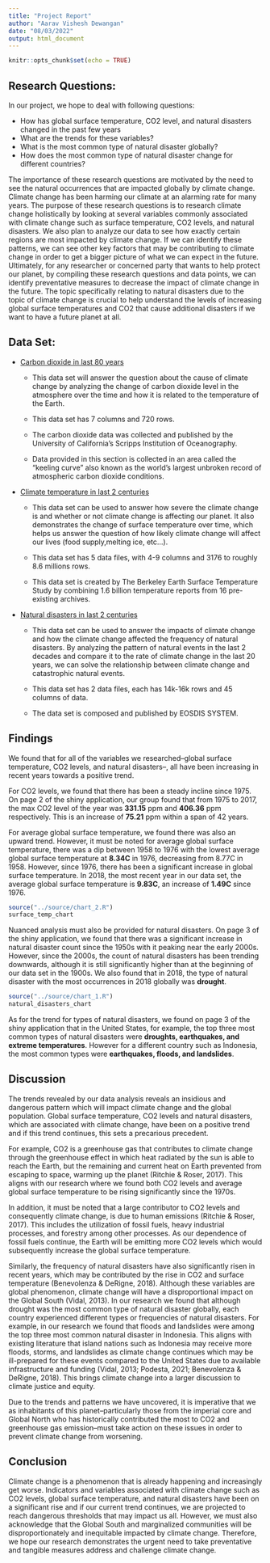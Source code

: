 ```yaml
---
title: "Project Report"
author: "Aarav Vishesh Dewangan"
date: "08/03/2022"
output: html_document
---
```


```r
knitr::opts_chunk$set(echo = TRUE)
```


## Research Questions:

In our project, we hope to deal with following questions:

-   How has global surface temperature, CO2 level, and natural disasters changed in the past few years
-   What are the trends for these variables?
-   What is the most common type of natural disaster globally?
-   How does the most common type of natural disaster change for different countries?

The importance of these research questions are motivated by the need to see the natural occurrences that are impacted globally by climate change. Climate change has been harming our climate at an alarming rate for many years. The purpose of these research questions is to research climate change holistically by looking at several variables commonly associated with climate change such as surface temperature, CO2 levels, and natural disasters. We also plan to analyze our data to see how exactly certain regions are most impacted by climate change. If we can identify these patterns, we can see other key factors that may be contributing to climate change in order to get a bigger picture of what we can expect in the future. Ultimately, for any researcher or concerned party that wants to help protect our planet, by compiling these research questions and data points, we can identify preventative measures to decrease the impact of climate change in the future. The topic specifically relating to natural disasters due to the topic of climate change is crucial to help understand the levels of increasing global surface temperatures and CO2 that cause additional disasters if we want to have a future planet at all.

## Data Set:

-   [Carbon dioxide in last 80 years](https://www.kaggle.com/ucsandiego/carbon-dioxide)

    -   This data set will answer the question about the cause of climate change by analyzing the change of carbon dioxide level in the atmosphere over the time and how it is related to the temperature of the Earth.

    -   This data set has 7 columns and 720 rows.

    -   The carbon dioxide data was collected and published by the University of California's Scripps Institution of Oceanography.

    -   Data provided in this section is collected in an area called the "keeling curve" also known as the world's largest unbroken record of atmospheric carbon dioxide conditions.

-   [Climate temperature in last 2 centuries](https://www.kaggle.com/berkeleyearth/climate-change-earth-surface-temperature-data)

    -   This data set can be used to answer how severe the climate change is and whether or not climate change is affecting our planet. It also demonstrates the change of surface temperature over time, which helps us answer the question of how likely climate change will affect our lives (food supply,melting ice, etc...).

    -   This data set has 5 data files, with 4-9 columns and 3176 to roughly 8.6 millions rows.

    -   This data set is created by The Berkeley Earth Surface Temperature Study by combining 1.6 billion temperature reports from 16 pre-existing archives.

-   [Natural disasters in last 2 centuries](https://www.kaggle.com/brsdincer/all-natural-disasters-19002021-eosdis)

    -   This data set can be used to answer the impacts of climate change and how the climate change affected the frequency of natural disasters. By analyzing the pattern of natural events in the last 2 decades and compare it to the rate of climate change in the last 20 years, we can solve the relationship between climate change and catastrophic natural events.

    -   This data set has 2 data files, each has 14k-16k rows and 45 columns of data.

    -   The data set is composed and published by EOSDIS SYSTEM.

## Findings

We found that for all of the variables we researched--global surface temperature, CO2 levels, and natural disasters--, all have been increasing in recent years towards a positive trend.

For CO2 levels, we found that there has been a steady incline since 1975. On page 2 of the shiny application, our group found that from 1975 to 2017, the max CO2 level of the year was **331.15** ppm and **406.36** ppm respectively. This is an increase of **75.21** ppm within a span of 42 years.

For average global surface temperature, we found there was also an upward trend. However, it must be noted for average global surface temperature, there was a dip between 1958 to 1976 with the lowest average global surface temperature at **8.34C** in 1976, decreasing from 8.77C in 1958. However, since 1976, there has been a significant increase in global surface temperature. In 2018, the most recent year in our data set, the average global surface temperature is **9.83C**, an increase of **1.49C** since 1976.

```r
source("../source/chart_2.R")
surface_temp_chart
```

Nuanced analysis must also be provided for natural disasters. On page 3 of the shiny application, we found that there was a significant increase in natural disaster count since the 1950s with it peaking near the early 2000s. However, since the 2000s, the count of natural disasters has been trending downwards, although it is still significantly higher than at the beginning of our data set in the 1900s. We also found that in 2018, the type of natural disaster with the most occurrences in 2018 globally was **drought**.

```r
source("../source/chart_1.R")
natural_disasters_chart
```

As for the trend for types of natural disasters, we found on page 3 of the shiny application that in the United States, for example, the top three most common types of natural disasters were **droughts, earthquakes, and extreme temperatures**. However for a different country such as Indonesia, the most common types were **earthquakes, floods, and landslides**.

## Discussion

The trends revealed by our data analysis reveals an insidious and dangerous pattern which will impact climate change and the global population. Global surface temperature, CO2 levels and natural disasters, which are associated with climate change, have been on a positive trend and if this trend continues, this sets a precarious precedent.

For example, CO2 is a greenhouse gas that contributes to climate change through the greenhouse effect in which heat radiated by the sun is able to reach the Earth, but the remaining and current heat on Earth prevented from escaping to space, warming up the planet (Ritchie & Roser, 2017). This aligns with our research where we found both CO2 levels and average global surface temperature to be rising significantly since the 1970s.

In addition, it must be noted that a large contributor to CO2 levels and consequently climate change, is due to human emissions (Ritchie & Roser, 2017). This includes the utilization of fossil fuels, heavy industrial processes, and forestry among other processes. As our dependence of fossil fuels continue, the Earth will be emitting more CO2 levels which would subsequently increase the global surface temperature.

Similarly, the frequency of natural disasters have also significantly risen in recent years, which may be contributed by the rise in CO2 and surface temperature (Benevolenza & DeRigne, 2018). Although these variables are global phenomenon, climate change will have a disproportional impact on the Global South (Vidal, 2013). In our research we found that although drought was the most common type of natural disaster globally, each country experienced different types or frequencies of natural disasters. For example, in our research we found that floods and landslides were among the top three most common natural disaster in Indonesia. This aligns with existing literature that island nations such as Indonesia may receive more floods, storms, and landslides as climate change continues which may be ill-prepared for these events compared to the United States due to available infrastructure and funding (Vidal, 2013; Podesta, 2021; Benevolenza & DeRigne, 2018). This brings climate change into a larger discussion to climate justice and equity.

Due to the trends and patterns we have uncovered, it is imperative that we as inhabitants of this planet--particularly those from the imperial core and Global North who has historically contributed the most to CO2 and greenhouse gas emission--must take action on these issues in order to prevent climate change from worsening.

## Conclusion

Climate change is a phenomenon that is already happening and increasingly get worse. Indicators and variables associated with climate change such as CO2 levels, global surface temperature, and natural disasters have been on a significant rise and if our current trend continues, we are projected to reach dangerous thresholds that may impact us all. However, we must also acknowledge that the Global South and marginalized communities will be disproportionately and inequitable impacted by climate change. Therefore, we hope our research demonstrates the urgent need to take preventative and tangible measures address and challenge climate change.
